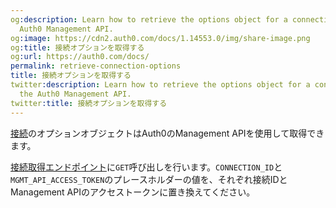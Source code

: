 ```yaml
---
og:description: Learn how to retrieve the options object for a connection using the
  Auth0 Management API.
og:image: https://cdn2.auth0.com/docs/1.14553.0/img/share-image.png
og:title: 接続オプションを取得する
og:url: https://auth0.com/docs/
permalink: retrieve-connection-options
title: 接続オプションを取得する
twitter:description: Learn how to retrieve the options object for a connection using
  the Auth0 Management API.
twitter:title: 接続オプションを取得する
---
```


[接続](/connections)のオプションオブジェクトはAuth0のManagement APIを使用して取得できます。

[接続取得エンドポイント](/api/management/v2#!/Connections/get_connections_by_id)に`GET`呼び出しを行います。`CONNECTION_ID`と`MGMT_API_ACCESS_TOKEN`のプレースホルダーの値を、それぞれ接続IDとManagement APIのアクセストークンに置き換えてください。